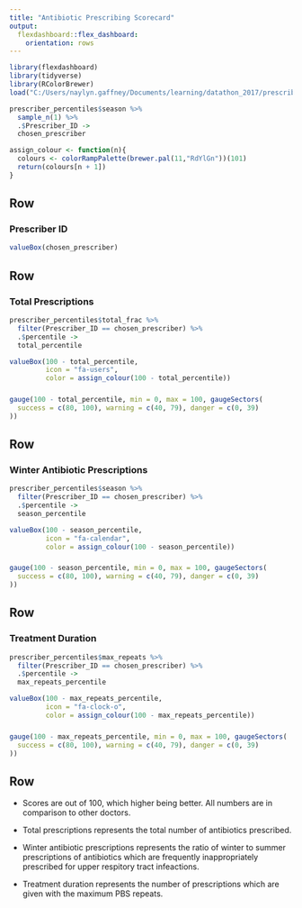 ```yaml
---
title: "Antibiotic Prescribing Scorecard"
output: 
  flexdashboard::flex_dashboard:
    orientation: rows
---
```


```r
library(flexdashboard)
library(tidyverse)
library(RColorBrewer)
load("C:/Users/naylyn.gaffney/Documents/learning/datathon_2017/prescriber_percentiles.RData")

prescriber_percentiles$season %>%
  sample_n(1) %>% 
  .$Prescriber_ID -> 
  chosen_prescriber

assign_colour <- function(n){
  colours <- colorRampPalette(brewer.pal(11,"RdYlGn"))(101)
  return(colours[n + 1])
}
```

Row
-----------------------------------------------------------------------

### Prescriber ID

```r
valueBox(chosen_prescriber)
```

Row
-----------------------------------------------------------------------

### Total Prescriptions

```r
prescriber_percentiles$total_frac %>% 
  filter(Prescriber_ID == chosen_prescriber) %>% 
  .$percentile -> 
  total_percentile

valueBox(100 - total_percentile,
         icon = "fa-users",
         color = assign_colour(100 - total_percentile))
```

###

```r
gauge(100 - total_percentile, min = 0, max = 100, gaugeSectors(
  success = c(80, 100), warning = c(40, 79), danger = c(0, 39)
))
```

Row
-----------------------------------------------------------------------

### Winter Antibiotic Prescriptions

```r
prescriber_percentiles$season %>% 
  filter(Prescriber_ID == chosen_prescriber) %>% 
  .$percentile -> 
  season_percentile

valueBox(100 - season_percentile,
         icon = "fa-calendar",
         color = assign_colour(100 - season_percentile))
```

###

```r
gauge(100 - season_percentile, min = 0, max = 100, gaugeSectors(
  success = c(80, 100), warning = c(40, 79), danger = c(0, 39)
))
```

Row
-----------------------------------------------------------------------

### Treatment Duration

```r
prescriber_percentiles$max_repeats %>% 
  filter(Prescriber_ID == chosen_prescriber) %>% 
  .$percentile -> 
  max_repeats_percentile

valueBox(100 - max_repeats_percentile,
         icon = "fa-clock-o",
         color = assign_colour(100 - max_repeats_percentile))
```

###

```r
gauge(100 - max_repeats_percentile, min = 0, max = 100, gaugeSectors(
  success = c(80, 100), warning = c(40, 79), danger = c(0, 39)
))
```

Row
-----------------------------------------------------------------------

* Scores are out of 100, which higher being better. All numbers are in comparison to other doctors.

* Total prescriptions represents the total number of antibiotics prescribed.
* Winter antibiotic prescriptions represents the ratio of winter to summer prescriptions of antibiotics which are frequently inappropriately prescribed for upper respitory tract infeactions.
* Treatment duration represents the number of prescriptions which are given with the maximum PBS repeats.